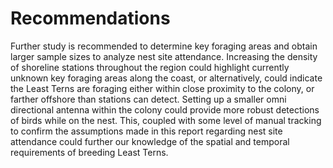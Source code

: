 # Recommendations {#Recommendations}

Further study is recommended to determine key foraging areas and obtain larger sample sizes to analyze nest site attendance. Increasing the density of shoreline stations throughout the region could highlight currently unknown key foraging areas along the coast, or alternatively, could indicate the Least Terns are foraging either within close proximity to the colony, or farther offshore than stations can detect. Setting up a smaller omni directional antenna within the colony could provide more robust detections of birds while on the nest. This, coupled with some level of manual tracking to confirm the assumptions made in this report regarding nest site attendance could further our knowledge of the spatial and temporal requirements of breeding Least Terns.